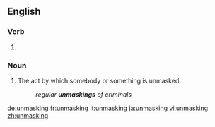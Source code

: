 ==English==

===Verb===
{{head|en}}

# {{present participle of|unmask}}

===Noun===
{{en-noun}}

# The act by which somebody or something is unmasked.
#: ''regular '''unmaskings''' of criminals''

[[de:unmasking]]
[[fr:unmasking]]
[[it:unmasking]]
[[ja:unmasking]]
[[vi:unmasking]]
[[zh:unmasking]]